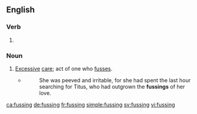 ==English==

===Verb===
{{head|en|present participle}}

# {{present participle of|fuss|lang=en|nocat=1}}

===Noun===
{{en-noun}}

# [[excessive|Excessive]] [[care]]; act of one who [[fuss]]es.
#* {{RQ:Peake Gormenghast}}
#*: She was peeved and irritable, for she had spent the last hour searching for Titus, who had outgrown the '''fussings''' of her love.

[[ca:fussing]]
[[de:fussing]]
[[fr:fussing]]
[[simple:fussing]]
[[sv:fussing]]
[[vi:fussing]]